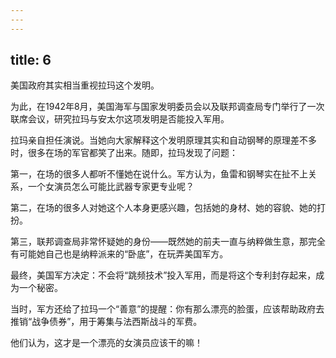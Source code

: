 ```yaml
---
---
---
```

title: 6
---



美国政府其实相当重视拉玛这个发明。

为此，在1942年8月，美国海军与国家发明委员会以及联邦调查局专门举行了一次联席会议，研究拉玛与安太尔这项发明是否能投入军用。

拉玛亲自担任演说。当她向大家解释这个发明原理其实和自动钢琴的原理差不多时，很多在场的军官都笑了出来。随即，拉玛发现了问题：

第一，在场的很多人都听不懂她在说什么。军方认为，鱼雷和钢琴实在扯不上关系，一个女演员怎么可能比武器专家更专业呢？

第二，在场的很多人对她这个人本身更感兴趣，包括她的身材、她的容貌、她的打扮。

第三，联邦调查局非常怀疑她的身份——既然她的前夫一直与纳粹做生意，那完全有可能她自己也是纳粹派来的“卧底”，在玩弄美国军方。

最终，美国军方决定：不会将“跳频技术”投入军用，而是将这个专利封存起来，成为一个秘密。

当时，军方还给了拉玛一个“善意”的提醒：你有那么漂亮的脸蛋，应该帮助政府去推销“战争债券”，用于筹集与法西斯战斗的军费。

他们认为，这才是一个漂亮的女演员应该干的嘛！